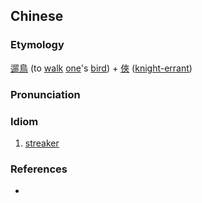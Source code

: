 {{also|遛鸟侠}}
==Chinese==
{{zh-forms|s=遛鸟侠|type=21}}

===Etymology===
[[遛鳥]] (to [[walk]] [[one]]'s [[bird]]) + [[俠]] ([[knight-errant]])

===Pronunciation===
{{zh-pron
|m=liùniǎoxiá
|cat=id
}}

===Idiom===
{{zh-idiom}}

# {{lb|zh|Taiwan}} [[streaker]]

===References===
* {{cite-web
|url=http://www.google.com/search?hl=en&q=%22%E9%81%9B%E9%B3%A5%E4%BF%A0%22+%22streaker%22&btnG=Search&aq=f&oq=&aqi=
|title="遛鳥俠" "streaker"
|work=Google
|language=Mandarin/English
|accessdate=2009-07-26}}